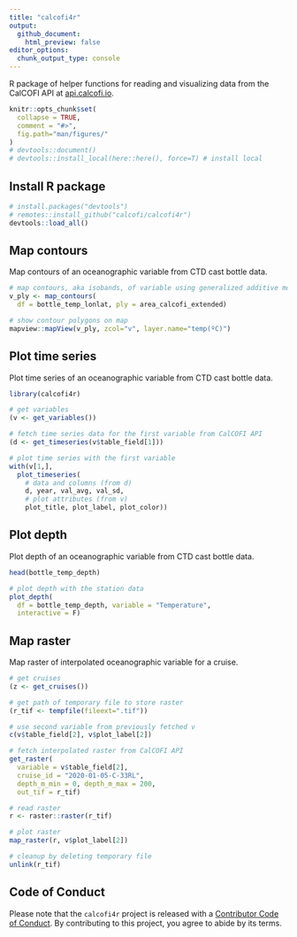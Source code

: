 ```yaml
---
title: "calcofi4r"
output:
  github_document:
    html_preview: false
editor_options: 
  chunk_output_type: console
---
```


R package of helper functions for reading and visualizing data from the CalCOFI API at [api.calcofi.io](https://api.calcofi.io).

```r
knitr::opts_chunk$set(
  collapse = TRUE,
  comment = "#>",
  fig.path="man/figures/"
)
# devtools::document()
# devtools::install_local(here::here(), force=T) # install local
```

## Install R package

```r
# install.packages("devtools")
# remotes::install_github("calcofi/calcofi4r")
devtools::load_all()
```

## Map contours

Map contours of an oceanographic variable from CTD cast bottle data.

```r
# map contours, aka isobands, of variable using generalized additive model (GAM)
v_ply <- map_contours(
  df = bottle_temp_lonlat, ply = area_calcofi_extended)

# show contour polygons on map 
mapview::mapView(v_ply, zcol="v", layer.name="temp(ºC)")
```

## Plot time series

Plot time series of an oceanographic variable from CTD cast bottle data.

```r
library(calcofi4r)

# get variables
(v <- get_variables())

# fetch time series data for the first variable from CalCOFI API
(d <- get_timeseries(v$table_field[1]))

# plot time series with the first variable
with(v[1,],
  plot_timeseries(
    # data and columns (from d)
    d, year, val_avg, val_sd,
    # plot attributes (from v)
    plot_title, plot_label, plot_color))
```

## Plot depth

Plot depth of an oceanographic variable from CTD cast bottle data.


```r
head(bottle_temp_depth)

# plot depth with the station data
plot_depth(
  df = bottle_temp_depth, variable = "Temperature",
  interactive = F)
```

## Map raster

Map raster of interpolated oceanographic variable for a cruise.

```r
# get cruises
(z <- get_cruises())

# get path of temporary file to store raster
(r_tif <- tempfile(fileext=".tif"))

# use second variable from previously fetched v
c(v$table_field[2], v$plot_label[2])

# fetch interpolated raster from CalCOFI API
get_raster(
  variable = v$table_field[2],
  cruise_id = "2020-01-05-C-33RL",
  depth_m_min = 0, depth_m_max = 200,
  out_tif = r_tif)

# read raster
r <- raster::raster(r_tif)

# plot raster
map_raster(r, v$plot_label[2])
```

```r
# cleanup by deleting temporary file
unlink(r_tif)
```

## Code of Conduct

Please note that the `calcofi4r` project is released with a [Contributor Code of Conduct](https://calcofi.github.io/calcofi4r/CODE_OF_CONDUCT.html). By contributing to this project, you agree to abide by its terms.
